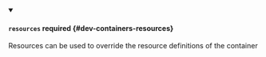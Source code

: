 


<details className="config-field" data-expandable="true" open>
<summary>

#### `resources` <span className="config-field-required" data-required="false">required</span> <span className="config-field-type"></span> <span className="config-field-default"></span> <span className="config-field-enum"></span> {#dev-containers-resources}

Resources can be used to override the resource definitions of the container

</summary>

<PartialResourcesreference />


</details>
